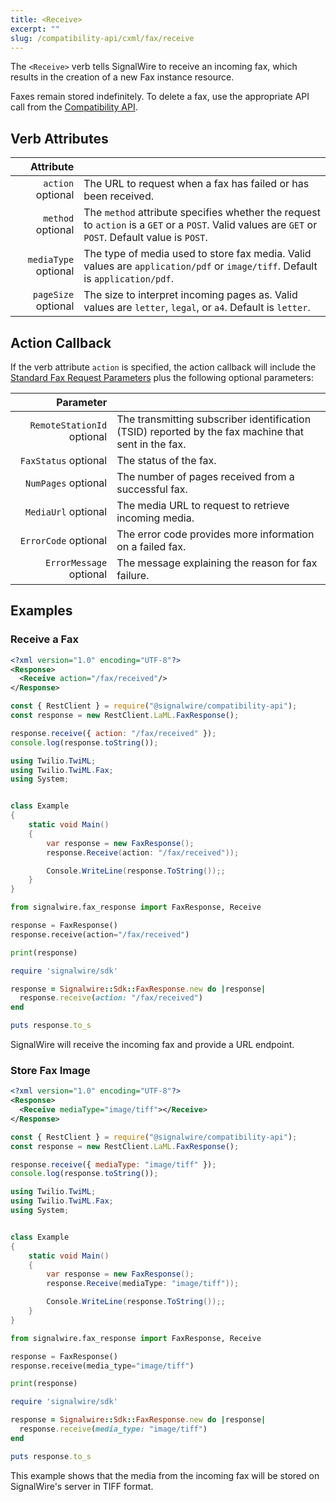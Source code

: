 ```yaml
---
title: <Receive>
excerpt: ""
slug: /compatibility-api/cxml/fax/receive
---
```



The `<Receive>` verb tells SignalWire to receive an incoming fax, which results in the creation of a new Fax instance resource.

Faxes remain stored indefinitely. To delete a fax, use the appropriate API call from the [Compatibility API](/rest/compatibility-api/endpoints/delete-fax).

## Verb Attributes

|                                                  Attribute |                                                                                                                                                     |
| ---------------------------------------------------------: | --------------------------------------------------------------------------------------------------------------------------------------------------- |
|    `action` <span className="optional-arg">optional</span> | The URL to request when a fax has failed or has been received.                                                                                      |
|    `method` <span className="optional-arg">optional</span> | The `method` attribute specifies whether the request to `action` is a `GET` or a `POST`. Valid values are `GET` or `POST`. Default value is `POST`. |
| `mediaType` <span className="optional-arg">optional</span> | The type of media used to store fax media. Valid values are `application/pdf` or `image/tiff`. Default is `application/pdf`.                        |
|  `pageSize` <span className="optional-arg">optional</span> | The size to interpret incoming pages as. Valid values are `letter`, `legal`, or `a4`. Default is `letter`.                                          |

## Action Callback

If the verb attribute `action` is specified, the action callback will include the [Standard Fax Request Parameters](./index.mdx#request-parameters) plus the following optional parameters:

|                                                        Parameter |                                                                                                     |
| ---------------------------------------------------------------: | --------------------------------------------------------------------------------------------------- |
| `RemoteStationId` <span className="optional-arg">optional</span> | The transmitting subscriber identification (TSID) reported by the fax machine that sent in the fax. |
|       `FaxStatus` <span className="optional-arg">optional</span> | The status of the fax.                                                                              |
|        `NumPages` <span className="optional-arg">optional</span> | The number of pages received from a successful fax.                                                 |
|        `MediaUrl` <span className="optional-arg">optional</span> | The media URL to request to retrieve incoming media.                                                |
|       `ErrorCode` <span className="optional-arg">optional</span> | The error code provides more information on a failed fax.                                           |
|    `ErrorMessage` <span className="optional-arg">optional</span> | The message explaining the reason for fax failure.                                                  |


## Examples

### Receive a Fax

<Tabs groupId="cxml-api">

<TabItem value="xml" label="XML">

```xml
<?xml version="1.0" encoding="UTF-8"?>
<Response>
  <Receive action="/fax/received"/>
</Response>
```

</TabItem>
<TabItem value="javascript" label="JavaScript">

```javascript
const { RestClient } = require("@signalwire/compatibility-api");
const response = new RestClient.LaML.FaxResponse();

response.receive({ action: "/fax/received" });
console.log(response.toString());
```

</TabItem>
<TabItem value="csharp" label="C#">

```csharp
using Twilio.TwiML;
using Twilio.TwiML.Fax;
using System;


class Example
{
    static void Main()
    {
        var response = new FaxResponse();
        response.Receive(action: "/fax/received"));

        Console.WriteLine(response.ToString());;
    }
}
```

</TabItem>
<TabItem value="python" label="Python">

```python
from signalwire.fax_response import FaxResponse, Receive

response = FaxResponse()
response.receive(action="/fax/received")

print(response)
```

</TabItem>
<TabItem value="ruby" label="Ruby">

```ruby
require 'signalwire/sdk'

response = Signalwire::Sdk::FaxResponse.new do |response|
  response.receive(action: "/fax/received")
end

puts response.to_s
```

</TabItem>
</Tabs>

SignalWire will receive the incoming fax and provide a URL endpoint.

### Store Fax Image

<Tabs groupId="cxml-api">

<TabItem value="xml" label="XML">

```xml
<?xml version="1.0" encoding="UTF-8"?>
<Response>
  <Receive mediaType="image/tiff"></Receive>
</Response>
```

</TabItem>
<TabItem value="javascript" label="JavaScript">

```javascript
const { RestClient } = require("@signalwire/compatibility-api");
const response = new RestClient.LaML.FaxResponse();

response.receive({ mediaType: "image/tiff" });
console.log(response.toString());
```

</TabItem>
<TabItem value="csharp" label="C#">

```csharp
using Twilio.TwiML;
using Twilio.TwiML.Fax;
using System;


class Example
{
    static void Main()
    {
        var response = new FaxResponse();
        response.Receive(mediaType: "image/tiff"));

        Console.WriteLine(response.ToString());;
    }
}
```

</TabItem>
<TabItem value="python" label="Python">

```python
from signalwire.fax_response import FaxResponse, Receive

response = FaxResponse()
response.receive(media_type="image/tiff")

print(response)
```

</TabItem>
<TabItem value="ruby" label="Ruby">

```ruby
require 'signalwire/sdk'

response = Signalwire::Sdk::FaxResponse.new do |response|
  response.receive(media_type: "image/tiff")
end

puts response.to_s
```

</TabItem>
</Tabs>

This example shows that the media from the incoming fax will be stored on SignalWire's server in TIFF format.
